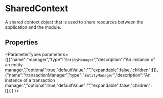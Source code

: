 
# SharedContext

A shared context object that is used to share resources between the application and the module.

## Properties

<ParameterTypes parameters={[{"name":"manager","type":"`EntityManager`","description":"An instance of an entity manager.","optional":true,"defaultValue":"","expandable":false,"children":[]},{"name":"transactionManager","type":"`EntityManager`","description":"An instance of a transaction manager.","optional":true,"defaultValue":"","expandable":false,"children":[]}]} />
